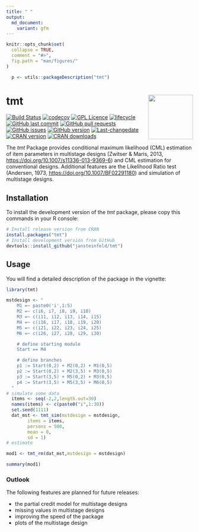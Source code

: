 ```yaml
---
title: " "
output:
  md_document:
    variant: gfm
---
```


```r
knitr::opts_chunk$set(
  collapse = TRUE,
  comment = "#>",
  fig.path = "man/figures/"
)

  p <- utils::packageDescription("tmt")
```
# tmt <img src="man/figures/tmt.png" width="120" align="right" alt=""/>

<!-- README.md is generated from README.Rmd-->
[![Build Status](https://travis-ci.com/jansteinfeld/tmt.svg?branch=master)](https://travis-ci.com/jansteinfeld/tmt)
[![codecov](https://codecov.io/gh/jansteinfeld/tmt/branch/master/graph/badge.svg?token=UwLlcu9JXp)](https://codecov.io/gh/jansteinfeld/tmt)
[![GPL Licence](https://badges.frapsoft.com/os/gpl/gpl.svg?v=103)](https://opensource.org/licenses/GPL-3.0/) 
[![lifecycle](https://img.shields.io/badge/lifecycle-experimental-orange.svg)](https://github.com/jansteinfeld/tmt/commits)
[![GitHub last commit](https://img.shields.io/github/last-commit/jansteinfeld/tmt.svg)](https://github.com/jansteinfeld/tmt)
[![GitHub pull requests](https://img.shields.io/github/issues-pr/jansteinfeld/tmt.svg)](https://github.com/jansteinfeld/tmt/pulls)
[![GitHub issues](https://img.shields.io/github/issues-raw/jansteinfeld/tmt.svg)](https://github.com/jansteinfeld/tmt/issues)
[![GitHub version](https://img.shields.io/github/release/jansteinfeld/tmt.svg?color=blue)](https://github.com/jansteinfeld/tmt)
[![Last-changedate](https://img.shields.io/github/release-date/jansteinfeld/tmt.svg)](https://github.com/jansteinfeld/tmt)
[![CRAN version](http://www.r-pkg.org/badges/version/tmt?color=blue)](https://cran.r-project.org/package=tmt)
[![CRAN downloads](http://cranlogs.r-pkg.org/badges/tmt?color=brightgreen)](http://www.r-pkg.org/pkg/tmt)





The *tmt* Package provides conditional maximum likelihood (CML) estimation of item parameters in multistage designs (Zwitser & Maris, 2013, <https://doi.org/10.1007/s11336-013-9369-6>) and CML estimation for conventional designs. Additional features are the Likelihood Ratio test (Andersen, 1973, <https://doi.org/10.1007/BF02291180>) and simulation of multistage designs.


## Installation
To install the development version of the *tmt* package, please copy this commands in your R console:
```r
# Install release version from CRAN
install.packages("tmt")
# Install development version from GitHub
devtools::install_github("jansteinfeld/tmt")
```

## Usage
You will find a detailed description of the package in the vignette:
```r
library(tmt)

mstdesign <- "
    M1 =~ paste0('i',1:5)
    M2 =~ c(i6, i7, i8, i9, i10)
    M3 =~ c(i11, i12, i13, i14, i15)
    M4 =~ c(i16, i17, i18, i19, i20)
    M5 =~ c(i21, i22, i23, i24, i25)
    M6 =~ c(i26, i27, i28, i29, i30)

    # define starting module
    Start == M4

    # define branches
    p1 := Start(0,2) + M2(0,2) + M1(0,5)
    p2 := Start(0,2) + M2(3,5) + M3(0,5)
    p3 := Start(3,5) + M5(0,2) + M3(0,5)
    p4 := Start(3,5) + M5(3,5) + M6(0,5)
  "
# simulate some data
  items <- seq(-2,2,length.out=30)
  names(items) <- c(paste0("i",1:30))
  set.seed(1111)
  dat_mst <- tmt_sim(mstdesign = mstdesign,
        items = items,
        persons = 500,
        mean = 0,
        sd = 1)
# estimate

mod1 <- tmt_rm(dat_mst,mstdesign = mstdesign)

summary(mod1)
```

### Outlook
The following features are planned for future releases:

* the partial credit model for multistage designs
* missing values in multistage designs
* improving the speed of the package
* plots of the multistage design

